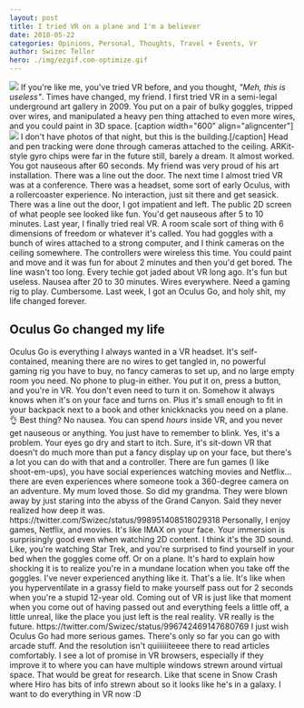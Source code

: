 ```yaml
---
layout: post
title: I tried VR on a plane and I'm a believer
date: 2018-05-22
categories: Opinions, Personal, Thoughts, Travel + Events, Vr
author: Swizec Teller
hero: ./img/ezgif.com-optimize.gif
---
```


![](./img/gif-of-VR-on-a-plane.gif) If you're like me, you've tried VR before, and you thought, _"Meh, this is useless"_. Times have changed, my friend. I first tried VR in a semi-legal underground art gallery in 2009. You put on a pair of bulky goggles, tripped over wires, and manipulated a heavy pen thing attached to even more wires, and you could paint in 3D space. \[caption width="600" align="aligncenter"][![](https://lonelyplanetimages.imgix.net/a/g/hi/t/20185137108cda207ed273cf29d9953e-metelkova-mesto.jpg)](./img/20185137108cda207ed273cf29d9953e-metelkova-mesto.jpg) I don't have photos of that night, but this is the building.\[/caption] Head and pen tracking were done through cameras attached to the ceiling. ARKit-style gyro chips were far in the future still, barely a dream. It almost worked. You got nauseous after 60 seconds. My friend was very proud of his art installation. There was a line out the door. The next time I almost tried VR was at a conference. There was a headset, some sort of early Oculus, with a rollercoaster experience. No interaction, just sit there and get seasick. There was a line out the door, I got impatient and left. The public 2D screen of what people see looked like fun. You'd get nauseous after 5 to 10 minutes. Last year, I finally tried real VR. A room scale sort of thing with 6 dimensions of freedom or whatever it's called. You had goggles with a bunch of wires attached to a strong computer, and I think cameras on the ceiling somewhere. The controllers were wireless this time. You could paint and move and it was fun for about 2 minutes and then you'd get bored. The line wasn't too long. Every techie got jaded about VR long ago. It's fun but useless. Nausea after 20 to 30 minutes. Wires everywhere. Need a gaming rig to play. Cumbersome. Last week, I got an Oculus Go, and holy shit, my life changed forever.

## Oculus Go changed my life

Oculus Go is everything I always wanted in a VR headset. It's self-contained, meaning there are no wires to get tangled in, no powerful gaming rig you have to buy, no fancy cameras to set up, and no large empty room you need. No phone to plug-in either. You put it on, press a button, and you're in VR. You don't even need to turn it on. Somehow it always knows when it's on your face and turns on. Plus it's small enough to fit in your backpack next to a book and other knickknacks you need on a plane. 👌 Best thing? No nausea. You can spend _hours_ inside VR, and you never get nauseous or anything. You just have to remember to blink. Yes, it's a problem. Your eyes go dry and start to itch. Sure, it's sit-down VR that doesn't do much more than put a fancy display up on your face, but there's a lot you can do with that and a controller. There are fun games (I like shoot-em-ups), you have social experiences watching movies and Netflix… there are even experiences where someone took a 360-degree camera on an adventure. My mum loved those. So did my grandma. They were blown away by just staring into the abyss of the Grand Canyon. Said they never realized how deep it was. https&#x3A;//twitter.com/Swizec/status/998951408518029318 Personally, I enjoy games, Netflix, and movies. It's like IMAX on your face. Your immersion is surprisingly good even when watching 2D content. I think it's the 3D sound. Like, you're watching Star Trek, and you're surprised to find yourself in your bed when the goggles come off. Or on a plane. It's hard to explain how shocking it is to realize you're in a mundane location when you take off the goggles. I've never experienced anything like it. That's a lie. It's like when you hyperventilate in a grassy field to make yourself pass out for 2 seconds when you're a stupid 12-year old. Coming out of VR is just like that moment when you come out of having passed out and everything feels a little off, a little unreal, like the place you just left is the real reality. VR really is the future. https&#x3A;//twitter.com/Swizec/status/996742469147680769 I just wish Oculus Go had more serious games. There's only so far you can go with arcade stuff. And the resolution isn't quiiiiiiteeee there to read articles comfortably. I see a lot of promise in VR browsers, especially if they improve it to where you can have multiple windows strewn around virtual space. That would be great for research. Like that scene in Snow Crash where Hiro has bits of info strewn about so it looks like he's in a galaxy. I want to do everything in VR now :D
